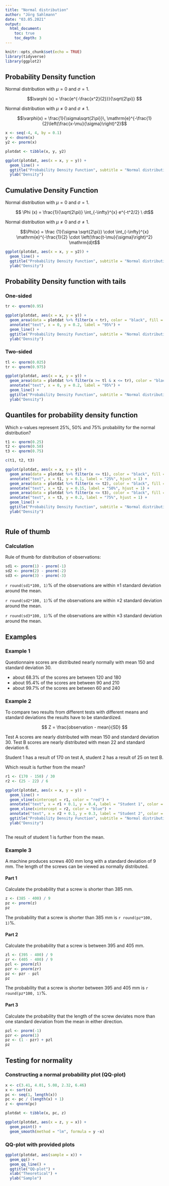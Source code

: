 ```yaml
---
title: "Normal distribution"
author: "Jörg Sahlmann"
date: "03.05.2021"
output: 
  html_document:
    toc: true
    toc_depth: 3
---
```


```r
knitr::opts_chunk$set(echo = TRUE)
library(tidyverse)
library(ggplot2)
```

## Probability Density function

Normal distribution with $\mu = 0$ and $\sigma = 1$.

$$\varphi (x) = \frac{e^{-\frac{x^2}{2}}}{\sqrt(2\pi)} $$

Normal distribution with $\mu \ne 0$ and $\sigma \ne 1$.

$$\varphi(x) = \frac{1}{\sigma\sqrt{2\pi}}\, \mathrm{e}^{-\frac{1}{2}\left(\frac{x-\mu}{\sigma}\right)^2}$$


```r

x <- seq(-4, 4, by = 0.1)
y <- dnorm(x)
y2 <- pnorm(x)

plotdat <- tibble(x, y, y2)

ggplot(plotdat, aes(x = x, y = y)) +
  geom_line() +
  ggtitle("Probability Density Function", subtitle = "Normal distribution") +
  ylab("Density")

```

## Cumulative Density Function

Normal distribution with $\mu = 0$ and $\sigma = 1$.


$$ \Phi (x) = \frac{1}{\sqrt(2\pi)} \int_{-\infty}^{x} e^{-t^2/2} \ dt$$

Normal distribution with $\mu \ne 0$ and $\sigma \ne 1$.

$$\Phi(x) = \frac {1}{\sigma \sqrt{2\pi}} \cdot \int_{-\infty}^{x} \mathrm{e}^{-\frac{1}{2} \cdot \left(\frac{t-\mu}{\sigma}\right)^2} \mathrm{d}t$$




```r

ggplot(plotdat, aes(x = x, y = y2)) +
  geom_line() +
  ggtitle("Probability Density Function", subtitle = "Normal distribution") +
  ylab("Density")

```


## Probability Density function with tails

### One-sided


```r

tr <- qnorm(0.95)

ggplot(plotdat, aes(x = x, y = y)) +
  geom_area(data = plotdat %>% filter(x < tr), color = "black", fill = "lightgreen") +
  annotate("text", x = 0, y = 0.2, label = "95%") +
  geom_line() +
  ggtitle("Probability Density Function", subtitle = "Normal distribution") +
  ylab("Density")


```

### Two-sided


```r

tl <- qnorm(0.025)
tr <- qnorm(0.975)

ggplot(plotdat, aes(x = x, y = y)) +
  geom_area(data = plotdat %>% filter(x >= tl & x <= tr), color = "black", fill = "lightgreen") +
  annotate("text", x = 0, y = 0.2, label = "95%") +
  geom_line() +
  ggtitle("Probability Density Function", subtitle = "Normal distribution") +
  ylab("Density")


```


## Quantiles for probability density function

Which x-values represent 25%, 50% and 75% probability for the normal distribution?


```r

t1 <- qnorm(0.25)
t2 <- qnorm(0.50)
t3 <- qnorm(0.75)

c(t1, t2, t3)

ggplot(plotdat, aes(x = x, y = y)) +
  geom_area(data = plotdat %>% filter(x <= t1), color = "black", fill = "grey", alpha = 0.25) +
  annotate("text", x = t1, y = 0.1, label = "25%", hjust = 1) +
  geom_area(data = plotdat %>% filter(x <= t2), color = "black", fill = "grey", alpha = 0.25) +
  annotate("text", x = t2, y = 0.15, label = "50%", hjust = 1) +
  geom_area(data = plotdat %>% filter(x <= t3), color = "black", fill = "grey", alpha = 0.25) +
  annotate("text", x = t3, y = 0.2, label = "75%", hjust = 1) +
  geom_line() +
  ggtitle("Probability Density Function", subtitle = "Normal distribution") +
  ylab("Density")



```


## Rule of thumb

### Calculation

Rule of thumb for distribution of observations:

```r

sd1 <- pnorm(1) - pnorm(-1)
sd2 <- pnorm(2) - pnorm(-2)
sd3 <- pnorm(3) - pnorm(-3)


```

`r round(sd1*100, 1)`% of the observations are within $\pm 1$ standard deviation around the mean.

`r round(sd2*100, 1)`% of the observations are within $\pm 2$ standard deviation around the mean.

`r round(sd3*100, 1)`% of the observations are within $\pm 3$ standard deviation around the mean.


## Examples

### Example 1

Questionnaire scores are distributed nearly normally with mean 150 and standard deviation 30.

  - about 68.3% of the scores are between 120 and 180
  - about 95.4% of the scores are between 90 and 210
  - about 99.7% of the scores are between 60 and 240


### Example 2

To compare two results from different tests with different means and standard deviations the results have to be standardized.

$$ Z = \frac{observation - mean}{SD} $$

Test A scores are nearly distributed with mean 150 and standard deviation 30. Test B scores are nearly distributed with mean 22 and standard deviation 6.

Student 1 has a result of 170 on test A, student 2 has a result of 25 on test B.

Which result is further from the mean?

```r

r1 <- (170 - 150) / 30
r2 <- (25 - 22) / 6

ggplot(plotdat, aes(x = x, y = y)) +
  geom_line() +
  geom_vline(xintercept = r1, color = "red") +
  annotate("text", x = r1 + 0.1, y = 0.4, label = "Student 1", color = "red", hjust = 0) +
  geom_vline(xintercept = r2, color = "blue") +
  annotate("text", x = r2 + 0.1, y = 0.3, label = "Student 2", color = "blue", hjust = 0) +
  ggtitle("Probability Density Function", subtitle = "Normal distribution") +
  ylab("Density")



```

The result of student 1 is further from the mean.


### Example 3

A machine produces screws 400 mm long with a standard deviation of 9 mm. The length of the screws can be viewed as normally distributed.

#### Part 1

Calculate the probability that a screw is shorter than 385 mm.

```r

z <- (385 - 400) / 9
pz <- pnorm(z)
pz

```
The probability that a screw is shorter than 385 mm is `r round(pz*100, 1)`%.

#### Part 2

Calculate the probability that a screw is between 395 and 405 mm.

```r

zl <- (395 - 400) / 9
zr <- (405 - 400) / 9
pzl <- pnorm(zl)
pzr <- pnorm(zr)
pz <- pzr - pzl
pz

```

The probability that a screw is shorter between 395 and 405 mm is `r round(pz*100, 1)`%.

#### Part 3

Calculate the probability that the length of the screw deviates more than one standard deviation from the mean in either direction.

```r

pzl <- pnorm(-1)
pzr <- pnorm(1)
pz <- (1 - pzr) + pzl
pz

```


## Testing for normality

### Constructing a normal probability plot (QQ-plot)

```r

x <- c(3.41, 4.01, 5.08, 2.32, 6.46)
x <- sort(x)
pc <- seq(1, length(x))
pc <- pc / (length(x) + 1)
z <- qnorm(pc)

plotdat <- tibble(x, pc, z)

ggplot(plotdat, aes(x = z, y = x)) + 
  geom_point() + 
  geom_smooth(method = "lm", formula = y ~x)


```

### QQ-plot with provided plots

```r

ggplot(plotdat, aes(sample = x)) + 
  geom_qq() +
  geom_qq_line() +
  ggtitle("QQ-plot") +
  xlab("Theoretical") +
  ylab("Sample")

```




